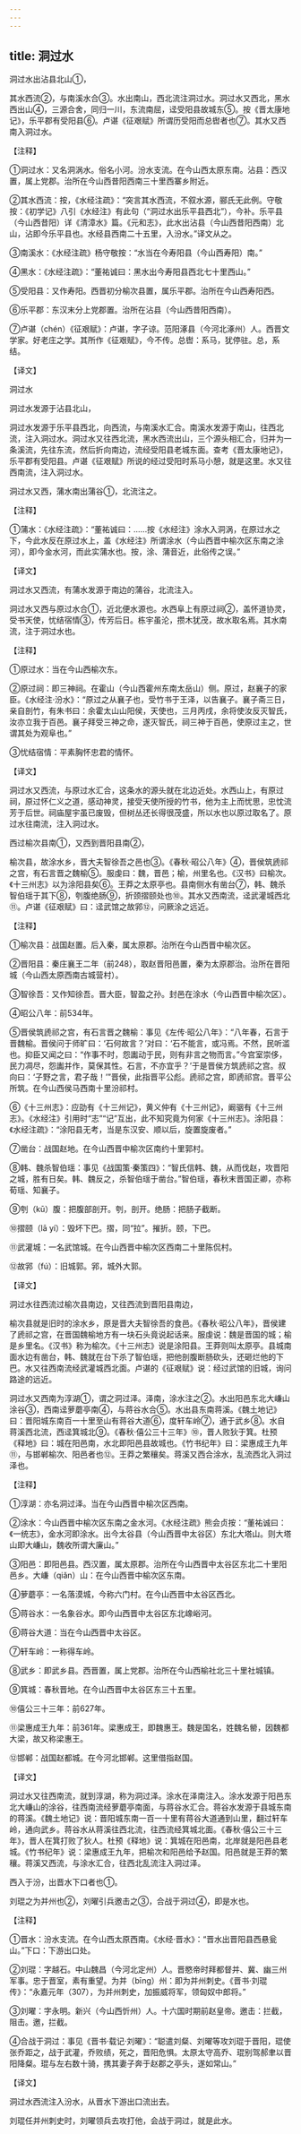 ```yaml
---
---
---
```

title: 洞过水
---





洞过水出沾县北山①，


其水西流②，与南溪水合③。水出南山，西北流注洞过水。洞过水又西北，黑水西出山④，三源合舍，同归一川，东流南屈，迳受阳县故城东⑤。按《晋太康地记》，乐平郡有受阳县⑥。卢谌《征艰赋》所谓历受阳而总辔者也⑦。其水又西南入洞过水。


【注释】


①洞过水：又名洞涡水。俗名小河。汾水支流。在今山西太原东南。沾县：西汉置，属上党郡。治所在今山西昔阳西南三十里西寨乡附近。


②其水西流：按，《水经注疏》：“突言其水西流，不叙水源，郦氏无此例。守敬按：《初学记》八引《水经注》有此句（“洞过水出乐平县西北”），今补。乐平县（今山西昔阳）详《清漳水》篇。《元和志》，此水出沾县（今山西昔阳西南）北山，沾即今乐平县也。水经县西南二十五里，入汾水。”译文从之。


③南溪水：《水经注疏》杨守敬按：“水当在今寿阳县（今山西寿阳）南。”


④黑水：《水经注疏》：“董祐诚曰：黑水出今寿阳县西北七十里西山。”


⑤受阳县：又作寿阳。西晋初分榆次县置，属乐平郡。治所在今山西寿阳西。


⑥乐平郡：东汉末分上党郡置。治所在沾县（今山西昔阳西南）。


⑦卢谌（chén）《征艰赋》：卢谌，字子谅。范阳涿县（今河北涿州）人。西晋文学家。好老庄之学。其所作《征艰赋》，今不传。总辔：系马，犹停驻。总，系结。


【译文】


洞过水


洞过水发源于沾县北山，


洞过水发源于乐平县西北，向西流，与南溪水汇合。南溪水发源于南山，往西北流，注入洞过水。洞过水又往西北流，黑水西流出山，三个源头相汇合，归并为一条溪流，先往东流，然后折向南边，流经受阳县老城东面。查考《晋太康地记》，乐平郡有受阳县。卢谌《征艰赋》所说的经过受阳时系马小憩，就是这里。水又往西南流，注入洞过水。


洞过水又西，蒲水南出蒲谷①，北流注之。


【注释】


①蒲水：《水经注疏》：“董祐诚曰：……按《水经注》涂水入洞涡，在原过水之下，今此水反在原过水上，盖《水经注》所谓涂水（今山西晋中榆次区东南之涂河），即今金水河，而此实蒲水也。按，涂、蒲音近，此俗传之误。”


【译文】


洞过水又西流，有蒲水发源于南边的蒲谷，北流注入。


洞过水又西与原过水合①，近北便水源也。水西阜上有原过祠②，盖怀道协灵，受书天使，忧结宿情③，传芳后日。栋宇虽沦，攒木犹茂，故水取名焉。其水南流，注于洞过水也。


【注释】


①原过水：当在今山西榆次东。


②原过祠：即三神祠。在霍山（今山西霍州东南太岳山）侧。原过，赵襄子的家臣。《水经注·汾水》：“原过之从襄子也，受竹书于王泽，以告襄子。襄子斋三日，亲自剖竹，有朱书曰：余霍太山山阳侯，天使也，三月丙戌，余将使汝反灭智氏，汝亦立我于百邑。襄子拜受三神之命，遂灭智氏，祠三神于百邑，使原过主之，世谓其处为观阜也。”


③忧结宿情：平素胸怀忠君的情怀。


【译文】


洞过水又西流，与原过水汇合，这条水的源头就在北边近处。水西山上，有原过祠，原过怀仁义之道，感动神灵，接受天使所授的竹书，他为主上而忧思，忠忱流芳于后世。祠庙屋宇虽已废毁，但树丛还长得很茂盛，所以水也以原过取名了。原过水往南流，注入洞过水。


西过榆次县南①，又西到晋阳县南②，


榆次县，故涂水乡，晋大夫智徐吾之邑也③。《春秋·昭公八年》④，晋侯筑虒祁之宫，有石言晋之魏榆⑤。服虔曰：魏，晋邑；榆，州里名也。《汉书》曰榆次。《十三州志》以为涂阳县矣⑥。王莽之太原亭也。县南侧水有凿台⑦，韩、魏杀智伯瑶于其下⑧，刳腹绝肠⑨，折颈摺颐处也⑩。其水又西南流，迳武灌城西北⑪。卢谌《征艰赋》曰：迳武馆之故郛⑫，问厥涂之远近。


【注释】


①榆次县：战国赵置。后入秦，属太原郡。治所在今山西晋中榆次区。


②晋阳县：秦庄襄王二年（前248），取赵晋阳邑置，秦为太原郡治。治所在晋阳城（今山西太原西南古城营村）。


③智徐吾：又作知徐吾。晋大臣，智盈之孙。封邑在涂水（今山西晋中榆次区）。


④昭公八年：前534年。


⑤晋侯筑虒祁之宫，有石言晋之魏榆：事见《左传·昭公八年》：“八年春，石言于晋魏榆。晋侯问于师旷曰：‘石何故言？’对曰：‘石不能言，或冯焉。不然，民听滥也。抑臣又闻之曰：“作事不时，怨讟动于民，则有非言之物而言。”今宫室崇侈，民力凋尽，怨讟并作，莫保其性。石言，不亦宜乎？’于是晋侯方筑虒祁之宫。叔向曰：‘子野之言，君子哉！’”晋侯，此指晋平公彪。虒祁之宫，即虒祁宫。晋平公所筑。在今山西侯马西南十里汾祁村。


⑥《十三州志》：应劭有《十三州记》，黄义仲有《十三州记》，阚骃有《十三州志》。《水经注》引用时“志”“记”互出，此不知究竟为何家《十三州志》。涂阳县：《水经注疏》：“涂阳县无考，当是东汉安、顺以后，旋置旋废者。”


⑦凿台：战国赵地。在今山西晋中榆次区南约十里郭村。


⑧韩、魏杀智伯瑶：事见《战国策·秦策四》：“智氏信韩、魏，从而伐赵，攻晋阳之城，胜有日矣。韩、魏反之，杀智伯瑶于凿台。”智伯瑶，春秋末晋国正卿，亦称荀瑶、知襄子。


⑨刳（kū）腹：把腹部剖开。刳，剖开。绝肠：把肠子截断。


⑩摺颐（lā yí）：毁坏下巴。摺，同“拉”。摧折。颐，下巴。


⑪武灌城：一名武馆城。在今山西晋中榆次区西南二十里陈侃村。


⑫故郛（fú）：旧城郭。郛，城外大郭。


【译文】


洞过水往西流过榆次县南边，又往西流到晋阳县南边，


榆次县就是旧时的涂水乡，原是晋大夫智徐吾的食邑。《春秋·昭公八年》，晋侯建了虒祁之宫，在晋国魏榆地方有一块石头竟说起话来。服虔说：魏是晋国的城；榆是乡里名。《汉书》称为榆次。《十三州志》说是涂阳县。王莽则叫太原亭。县城南面水边有凿台，韩、魏就在台下杀了智伯瑶，把他剖腹断肠砍头，还砸烂他的下巴。水又往西南流经武灌城西北面。卢谌的《征艰赋》说：经过武馆的旧城，询问路途的远近。


洞过水又西南为淳湖①，谓之洞过泽。泽南，涂水注之②。水出阳邑东北大嵰山涂谷③，西南迳萝蘑亭南④，与蒋谷水合⑤。水出县东南蒋溪。《魏土地记》曰：晋阳城东南百一十里至山有蒋谷大道⑥，度轩车岭⑦，通于武乡⑧。水自蒋溪西北流，西迳箕城北⑨。《春秋·僖公三十三年》⑩，晋人败狄于箕。杜预《释地》曰：城在阳邑南，水北即阳邑县故城也。《竹书纪年》曰：梁惠成王九年⑪，与邯郸榆次、阳邑者也⑫。王莽之繁穰矣。蒋溪又西合涂水，乱流西北入洞过泽也。


【注释】


①淳湖：亦名洞过泽。当在今山西晋中榆次区西南。


②涂水：今山西晋中榆次区东南之金水河。《水经注疏》熊会贞按：“董祐诚曰：《一统志》，金水河即涂水。出今太谷县（今山西晋中太谷区）东北大塔山。则大塔山即大嵰山，魏收所谓大廉山。”


③阳邑：即阳邑县。西汉置，属太原郡。治所在今山西晋中太谷区东北二十里阳邑乡。大嵰（qiǎn）山：在今山西晋中榆次区东南。


④萝蘑亭：一名落漠城，今称六门村。在今山西晋中太谷区西北。


⑤蒋谷水：一名象谷水。即今山西晋中太谷区东北嶑峪河。


⑥蒋谷大道：当在今山西晋中太谷区。


⑦轩车岭：一称得车岭。


⑧武乡：即武乡县。西晋置，属上党郡。治所在今山西榆社北三十里社城镇。


⑨箕城：春秋晋地。在今山西晋中太谷区东三十五里。


⑩僖公三十三年：前627年。


⑪梁惠成王九年：前361年。梁惠成王，即魏惠王。魏是国名，姓魏名罃，因魏都大梁，故又称梁惠王。


⑫邯郸：战国赵都城。在今河北邯郸。这里借指赵国。


【译文】


洞过水又往西南流，就到淳湖，称为洞过泽。涂水在泽南注入。涂水发源于阳邑东北大嵰山的涂谷，往西南流经萝蘑亭南面，与蒋谷水汇合。蒋谷水发源于县城东南的蒋溪。《魏土地记》说：晋阳城东南一百一十里有蒋谷大道通到山里，翻过轩车岭，通向武乡。蒋谷水从蒋溪往西北流，往西流经箕城北面。《春秋·僖公三十三年》，晋人在箕打败了狄人。杜预《释地》说：箕城在阳邑南，北岸就是阳邑县老城。《竹书纪年》说：梁惠成王九年，把榆次和阳邑给予赵国。阳邑就是王莽的繁穰。蒋溪又西流，与涂水汇合，往西北乱流注入洞过泽。


西入于汾，出晋水下口者也①。


刘琨之为并州也②，刘曜引兵邀击之③，合战于洞过④，即是水也。


【注释】


①晋水：汾水支流。在今山西太原西南。《水经·晋水》：“晋水出晋阳县西悬瓮山。”下口：下游出口处。


②刘琨：字越石。中山魏昌（今河北定州）人。晋愍帝时拜都督并、冀、幽三州军事。忠于晋室，素有重望。为并（bīng）州：即为并州刺史。《晋书·刘琨传》：“永嘉元年（307），为并州刺史，加振威将军，领匈奴中郎将。”


③刘曜：字永明。新兴（今山西忻州）人。十六国时期前赵皇帝。邀击：拦截，阻击。邀，拦截。


④合战于洞过：事见《晋书·载记·刘曜》：“聪遣刘粲、刘曜等攻刘琨于晋阳，琨使张乔距之，战于武灌，乔败绩，死之，晋阳危惧。太原太守高乔、琨别驾郝聿以晋阳降粲。琨与左右数十骑，携其妻子奔于赵郡之亭头，遂如常山。”


【译文】


洞过水西流注入汾水，从晋水下游出口流出去。


刘琨任并州刺史时，刘曜领兵去攻打他，会战于洞过，就是此水。